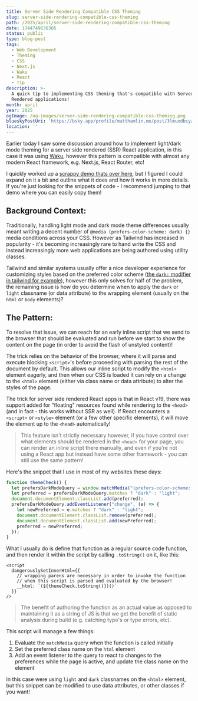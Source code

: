 ```yaml
---
title: Server Side Rendering Compatible CSS Theming
slug: server-side-rendering-compatible-css-theming
path: /2025/april/server-side-rendering-compatible-css-theming
date: 1744749638305
status: public
type: blog-post
tags:
  - Web Development
  - Theming
  - CSS
  - Next.js
  - Waku
  - React
  - Tip
description: >-
  A quick tip to implementing CSS theming that's compatible with Server Side
  Rendered applications!
month: april
year: 2025
ogImage: /og-images/server-side-rendering-compatible-css-theming.png
blueskyPostUri: 'https://bsky.app/profile/matthamlin.me/post/3lmuxdbcyzs27'
location: ''
---
```



Earlier today I saw some discussion around how to implement light/dark mode theming for a server side rendered (SSR) React application, in this case it was using [Waku](https://waku.gg), however this pattern is compatible with almost any modern React framework, e.g. Next.js, React Router, etc!

I quickly worked up a [scrappy demo thats over here](https://waku-ssr-theming-example.mhamlin.workers.dev/), but I figured I could expand on it a bit and outline what it does and how it works in more details. If you're just looking for the snippets of code - I recommend jumping to that demo where you can easily copy them!

## Background Context:

Traditionally, handling light mode and dark mode theme differences usually meant writing a decent number of `@media (prefers-color-scheme: dark) {}` media conditions across your CSS. However as Tailwind has increased in popularity - it's becoming increasingly rare to hand write the CSS and instead increasingly more web applications are being authored using utility classes.

Tailwind and similar systems usually offer a nice developer experience for customizing styles based on the preferred color scheme ([the `dark:` modifier in tailwind for example](https://tailwindcss.com/docs/dark-mode)), however this only solves for half of the problem, the remaining issue is how do you determine when to apply the `dark` or `light` classname (or data attribute) to the wrapping element (usually on the `html` or `body` elements)?

## The Pattern:

To resolve that issue, we can reach for an early inline script that we send to the browser that should be evaluated and run before we start to show the content on the page (in order to avoid the flash of unstyled content)!

The trick relies on the behavior of the browser, where it will parse and execute blocking `<script>`'s before proceeding with parsing the rest of the document by default. This allows our inline script to modify the `<html>` element eagerly, and then when our CSS is loaded it can rely on a change to the `<html>` element (either via class name or data attribute) to alter the styles of the page.

The trick for server side rendered React apps is that in React v19, there was support added for "floating" resources found while rendering to the `<head>` (and in fact - this works without SSR as well). If React encounters a `<script>` or `<style>` element (or a few other specific elements), it will move the element up to the `<head>` automatically! 

> This feature isn't strictly necessary however, if you have control over what elements should be rendered in the `<head>` for your page, you can render an inline script there manually, and even if you're not using a React app but instead have some other framework - you can still use the same pattern!

Here's the snippet that I use in most of my websites these days:

```ts
function themeCheck() {
  let prefersDarkModeQuery = window.matchMedia("(prefers-color-scheme: dark)");
  let preferred = prefersDarkModeQuery.matches ? "dark" : "light";
  document.documentElement.classList.add(preferred);
  prefersDarkModeQuery.addEventListener("change", (e) => {
    let newPreferred = e.matches ? "dark" : "light";
    document.documentElement.classList.remove(preferred);
    document.documentElement.classList.add(newPreferred);
    preferred = newPreferred;
  });
}
```

What I usually do is define that function as a regular source code function, and then render it within the script by calling `.toString()` on it, like this:

```tsx
<script
  dangerouslySetInnerHtml={{
    // wrapping parens are necessary in order to invoke the function
    // when this script is parsed and evaluated by the browser!
    __html: `(${themeCheck.toString()})()`
  }}
/>
```

> The benefit of authoring the function as an actual value as opposed to maintaining it as a string of JS is that we get the benefit of static analysis during build (e.g. catching typo's or type errors, etc).

This script will manage a few things:

1. Evaluate the `matchMedia` query when the function is called initially
2. Set the preferred class name on the `html` element
3. Add an event listener to the query to react to changes to the preferences while the page is active, and update the class name on the element

In this case were using `light` and `dark` classnames on the `<html>` element, but this snippet can be modified to use data attributes, or other classes if you want!
